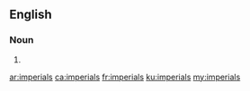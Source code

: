 ==English==

===Noun===
{{head|en}}

# {{plural of|imperial}}

[[ar:imperials]]
[[ca:imperials]]
[[fr:imperials]]
[[ku:imperials]]
[[my:imperials]]